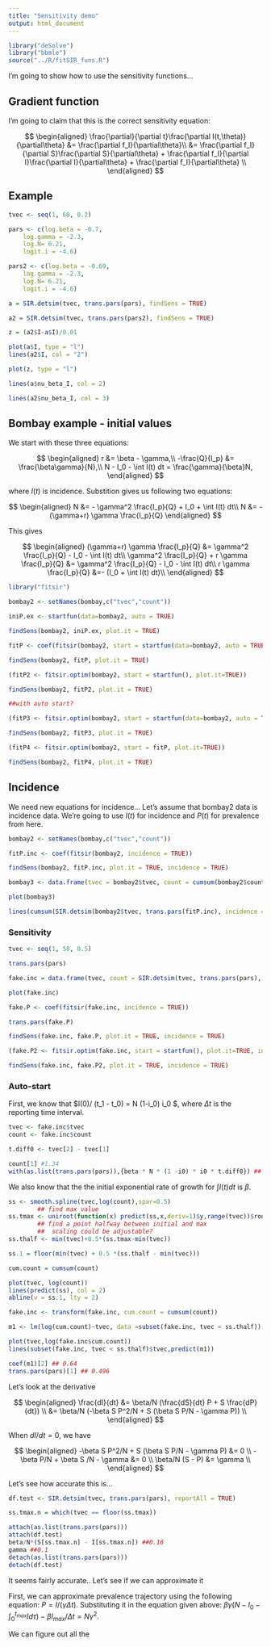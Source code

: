 ```yaml
---
title: "Sensitivity demo"
output: html_document
---
```


```r
library("deSolve")
library("bbmle")
source("../R/fitSIR_funs.R")
```

I'm going to show how to use the sensitivity functions...

## Gradient function

I'm going to claim that this is the correct sensitivity equation:

$$
\begin{aligned}
\frac{\partial}{\partial t}\frac{\partial I(t,\theta)}{\partial\theta} &= \frac{\partial f_I}{\partial\theta}\\
&= \frac{\partial f_I}{\partial S}\frac{\partial  S}{\partial\theta} + \frac{\partial f_I}{\partial I}\frac{\partial I}{\partial\theta} + \frac{\partial f_I}{\partial\theta} \\
\end{aligned}
$$

## Example 

```r
tvec <- seq(1, 60, 0.2)

pars <- c(log.beta = -0.7,
	log.gamma = -2.3,
	log.N= 6.21,
	logit.i = -4.6)

pars2 <- c(log.beta = -0.69,
	log.gamma = -2.3,
	log.N= 6.21,
	logit.i = -4.6)

a = SIR.detsim(tvec, trans.pars(pars), findSens = TRUE)

a2 = SIR.detsim(tvec, trans.pars(pars2), findSens = TRUE)

z = (a2$I-a$I)/0.01

plot(a$I, type = "l")
lines(a2$I, col = "2")

plot(z, type = "l")

lines(a$nu_beta_I, col = 2)

lines(a2$nu_beta_I, col = 3)

```

## Bombay example - initial values

We start with these three equations:

$$
\begin{aligned}
r &= \beta - \gamma,\\
-\frac{Q}{I_p} &= \frac{\beta\gamma}{N},\\
N - I_0 - \int I(t) dt = \frac{\gamma}{\beta}N,
\end{aligned}
$$

where $I(t)$ is incidence. Substition gives us following two equations:

$$
\begin{aligned}
N &= - \gamma^2 \frac{I_p}{Q} + I_0 + \int I(t) dt\\
N &= - (\gamma+r) \gamma \frac{I_p}{Q}
\end{aligned}
$$

This gives

$$
\begin{aligned}
(\gamma+r) \gamma \frac{I_p}{Q} &= \gamma^2 \frac{I_p}{Q} - I_0 - \int I(t) dt\\
\gamma^2 \frac{I_p}{Q} + r \gamma \frac{I_p}{Q} &= \gamma^2 \frac{I_p}{Q} - I_0 - \int I(t) dt\\
r \gamma \frac{I_p}{Q} &=- (I_0 + \int I(t) dt)\\
\end{aligned}
$$

```r
library("fitsir")

bombay2 <- setNames(bombay,c("tvec","count"))

iniP.ex <- startfun(data=bombay2, auto = TRUE)

findSens(bombay2, iniP.ex, plot.it = TRUE)

fitP <- coef(fitsir(bombay2, start = startfun(data=bombay2, auto = TRUE)))

findSens(bombay2, fitP, plot.it = TRUE)

```

```r
(fitP2 <- fitsir.optim(bombay2, start = startfun(), plot.it=TRUE))

findSens(bombay2, fitP2, plot.it = TRUE)

##with auto start?

(fitP3 <- fitsir.optim(bombay2, start = startfun(data=bombay2, auto = TRUE), plot.it=TRUE))

findSens(bombay2, fitP3, plot.it = TRUE)

```

```r

(fitP4 <- fitsir.optim(bombay2, start = fitP, plot.it=TRUE))

findSens(bombay2, fitP4, plot.it = TRUE)

```

## Incidence

We need new equations for incidence... Let's assume that bombay2 data is incidence data. We're going to use $I(t)$ for incidence and $P(t)$ for prevalence from here.

```r

bombay2 <- setNames(bombay,c("tvec","count"))

fitP.inc <- coef(fitsir(bombay2, incidence = TRUE))

findSens(bombay2, fitP.inc, plot.it = TRUE, incidence = TRUE)

bombay3 <- data.frame(tvec = bombay2$tvec, count = cumsum(bombay2$count))

plot(bombay3)

lines(cumsum(SIR.detsim(bombay2$tvec, trans.pars(fitP.inc), incidence = TRUE)), col = 2)
```

### Sensitivity

```r
tvec <- seq(1, 50, 0.5)

trans.pars(pars)

fake.inc = data.frame(tvec, count = SIR.detsim(tvec, trans.pars(pars), incidence = TRUE))

plot(fake.inc)

fake.P <- coef(fitsir(fake.inc, incidence = TRUE))

trans.pars(fake.P)

findSens(fake.inc, fake.P, plot.it = TRUE, incidence = TRUE)
```

```r
(fake.P2 <- fitsir.optim(fake.inc, start = startfun(), plot.it=TRUE, incidence = TRUE))

findSens(fake.inc, fake.P2, plot.it = TRUE, incidence = TRUE)

```

### Auto-start

First, we know that $I(0)/ (t_1 - t_0) = \beta N (1-i_0) i_0 $, where $\Delta t$ is the reporting time interval.
```r
tvec <- fake.inc$tvec
count <- fake.inc$count

t.diff0 <- tvec[2] - tvec[1]

count[1] #1.34
with(as.list(trans.pars(pars)),{beta * N * (1 -i0) * i0 * t.diff0}) ## 1.217
```

We also know that the the initial exponential rate of growth for $\int I(t) dt$ is $\beta$.

```r

ss <- smooth.spline(tvec,log(count),spar=0.5)
		## find max value
ss.tmax <- uniroot(function(x) predict(ss,x,deriv=1)$y,range(tvec))$root
		## find a point halfway between initial and max
		##  scaling could be adjustable?
ss.thalf <- min(tvec)+0.5*(ss.tmax-min(tvec))

ss.1 = floor(min(tvec) + 0.5 *(ss.thalf - min(tvec)))

cum.count = cumsum(count)

plot(tvec, log(count))
lines(predict(ss), col = 2)
abline(v = ss.1, lty = 2)

fake.inc <- transform(fake.inc, cum.count = cumsum(count))

m1 <- lm(log(cum.count)~tvec, data =subset(fake.inc, tvec < ss.thalf))

plot(tvec,log(fake.inc$cum.count))
lines(subset(fake.inc, tvec < ss.thalf)$tvec,predict(m1))

coef(m1)[2] ## 0.64
trans.pars(pars)[1] ## 0.496
```

Let's look at the derivative

$$
\begin{aligned}
\frac{dI}{dt} &= \beta/N (\frac{dS}{dt} P + S \frac{dP}{dt}) \\
&= \beta/N (-\beta S P^2/N + S (\beta S P/N - \gamma P)) \\
\end{aligned}
$$

When $dI/dt = 0$, we have

$$
\begin{aligned}
-\beta S P^2/N + S (\beta S P/N - \gamma P) &= 0 \\
-\beta P/N + \beta S /N - \gamma &= 0 \\
\beta/N (S - P) &= \gamma \\
\end{aligned}
$$

Let's see how accurate this is...

```r
df.test <- SIR.detsim(tvec, trans.pars(pars), reportAll = TRUE)

ss.tmax.n = which(tvec == floor(ss.tmax))

attach(as.list(trans.pars(pars)))
attach(df.test)
beta/N*(S[ss.tmax.n] - I[ss.tmax.n]) ##0.16
gamma ##0.1
detach(as.list(trans.pars(pars)))
detach(df.test)

```

It seems fairly accurate.. Let's see if we can approximate it

First, we can approximate prevalence trajectory using the following equation: $P = I/(\gamma \Delta t)$. Substituting it in the equation given above: $\beta \gamma (N - I_0 - \int_0^{t_{max}} I d\tau) - \beta I_{max}/\Delta t = N\gamma^2$.

We can figure out all the

```r




```
